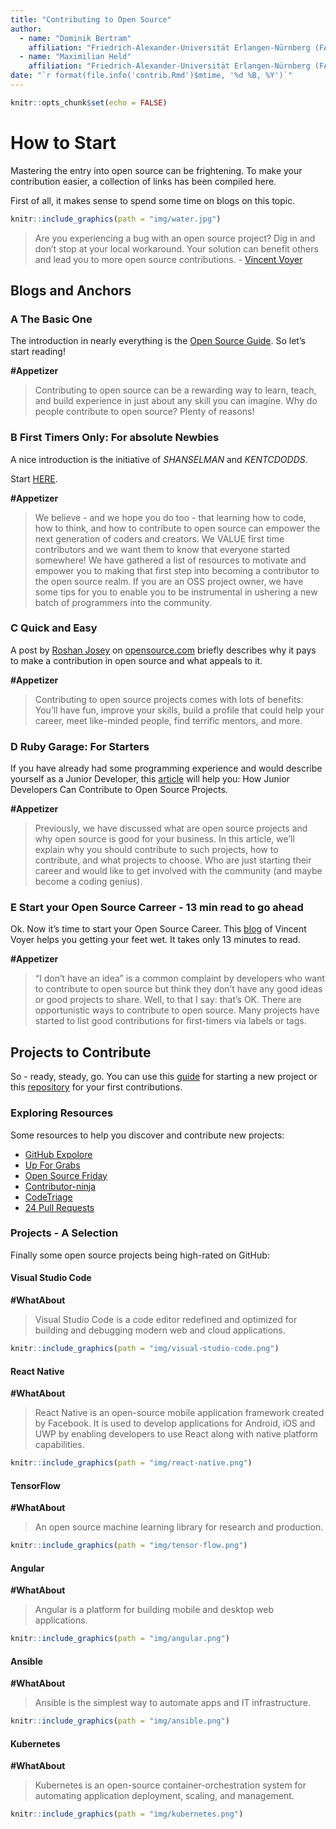 ```yaml
---
title: "Contributing to Open Source"
author:
  - name: "Dominik Bertram"
    affiliation: "Friedrich-Alexander-Universität Erlangen-Nürnberg (FAU)"
  - name: "Maximilian Held"
    affiliation: "Friedrich-Alexander-Universität Erlangen-Nürnberg (FAU)"
date: "`r format(file.info('contrib.Rmd')$mtime, '%d %B, %Y')`"
---
```


```r
knitr::opts_chunk$set(echo = FALSE)
```

# How to Start

Mastering the entry into open source can be frightening. To make your contribution easier, a collection of links has been compiled here. 

First of all, it makes sense to spend some time on blogs on this topic.

```r
knitr::include_graphics(path = "img/water.jpg")
```

> Are you experiencing a bug with an open source project? Dig in and don’t stop at your local workaround. Your solution can benefit others and lead you to more open source contributions. - [Vincent Voyer](https://github.com/vvo)


## **Blogs and Anchors**

### **A** The Basic One

The introduction in nearly everything is the [Open Source Guide](https://opensource.guide/how-to-contribute/). So let's start reading!

**#Appetizer**

> Contributing to open source can be a rewarding way to learn, teach, and build experience in just about any skill you can imagine. Why do people contribute to open source? Plenty of reasons!

### **B** First Timers Only: For absolute Newbies

A nice introduction is the initiative of *SHANSELMAN* and *KENTCDODDS*. 

Start [HERE](https://github.com/shanselman/firsttimersonly). 

**#Appetizer** 

> We believe - and we hope you do too - that learning how to code, how to think, and how to contribute to open source can empower the next generation of coders and creators. We VALUE first time contributors and we want them to know that everyone started somewhere! We have gathered a list of resources to motivate and empower you to making that first step into becoming a contributor to the open source realm. If you are an OSS project owner, we have some tips for you to enable you to be instrumental in ushering a new batch of programmers into the community.

### **C** Quick and Easy

A post by [Roshan Josey](https://opensource.com/article/18/3/First-Contributions-project) on [opensource.com](https://opensource.com) briefly describes why it pays to make a contribution in open source and what appeals to it.

**#Appetizer** 

> Contributing to open source projects comes with lots of benefits: You'll have fun, improve your skills, build a profile that could help your career, meet like-minded people, find terrific mentors, and more.

### **D** Ruby Garage: For Starters

If you have already had some programming experience and would describe yourself as a Junior Developer, this [article](https://rubygarage.org/blog/how-contribute-to-open-source-projects) will help you: How Junior Developers Can Contribute to Open Source Projects.

**#Appetizer**

> Previously, we have discussed what are open source projects and why open source is good for your business. In this article, we'll explain why you should contribute to such projects, how to contribute, and what projects to choose. Who are just starting their career and would like to get involved with the community (and maybe become a coding genius).

### **E ** Start your Open Source Carreer - 13 min read to go ahead

Ok. Now it’s time to start your Open Source Career. This [blog](https://blog.algolia.com/start-your-open-source-career/) of Vincent Voyer helps you getting your feet wet. It takes only 13 minutes to read.

**#Appetizer** 

>"I don’t have an idea” is a common complaint by developers who want to contribute to open source but think they don’t have any good ideas or good projects to share. Well, to that I say: that’s OK. There are opportunistic ways to contribute to open source. Many projects have started to list good contributions for first-timers via labels or tags.


## Projects to Contribute

So - ready, steady, go. You can use this [guide](https://opensource.guide/starting-a-project/) for starting a new project or this [repository](https://github.com/firstcontributions/first-contributions) for your first contributions.

### Exploring Resources

Some resources to help you discover and contribute new projects:

- [GitHub Expolore](https://github.com/explore/)
- [Up For Grabs](https://up-for-grabs.net/#/)
- [Open Source Friday](https://opensourcefriday.com)
- [Contributor-ninja](https://contributor.ninja)
- [CodeTriage](https://www.codetriage.com)
- [24 Pull Requests](https://24pullrequests.com)



### Projects - A Selection 

Finally some open source projects being high-rated on GitHub:

#### Visual Studio Code

**#WhatAbout**

> Visual Studio Code is a code editor redefined and optimized for building and debugging modern web and cloud applications.

```r
knitr::include_graphics(path = "img/visual-studio-code.png")
```

#### React Native

**#WhatAbout**

> React Native is an open-source mobile application framework created by Facebook. It is used to develop applications for Android, iOS and UWP by enabling developers to use React along with native platform capabilities.

```r
knitr::include_graphics(path = "img/react-native.png")
```
  
#### TensorFlow

**#WhatAbout**

> An open source machine learning library for research and production.

```r
knitr::include_graphics(path = "img/tensor-flow.png")
```
  
#### Angular

**#WhatAbout**

> Angular is a platform for building mobile and desktop web applications.

```r
knitr::include_graphics(path = "img/angular.png")
```
  
#### Ansible

**#WhatAbout**

> Ansible is the simplest way to automate apps and IT infrastructure. 

```r
knitr::include_graphics(path = "img/ansible.png")
```
  
#### Kubernetes

**#WhatAbout**

> Kubernetes is an open-source container-orchestration system for automating application deployment, scaling, and management.

```r
knitr::include_graphics(path = "img/kubernetes.png")
```
